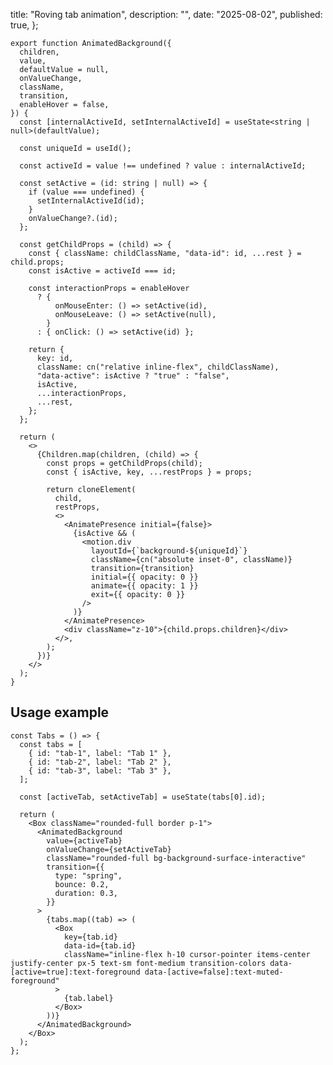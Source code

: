 
  title: "Roving tab animation",
  description: "",
  date: "2025-08-02",
  published: true,
};

<Tabs />

```typescript:truncate
export function AnimatedBackground({
  children,
  value,
  defaultValue = null,
  onValueChange,
  className,
  transition,
  enableHover = false,
}) {
  const [internalActiveId, setInternalActiveId] = useState<string | null>(defaultValue);

  const uniqueId = useId();

  const activeId = value !== undefined ? value : internalActiveId;

  const setActive = (id: string | null) => {
    if (value === undefined) {
      setInternalActiveId(id);
    }
    onValueChange?.(id);
  };

  const getChildProps = (child) => {
    const { className: childClassName, "data-id": id, ...rest } = child.props;
    const isActive = activeId === id;

    const interactionProps = enableHover
      ? {
          onMouseEnter: () => setActive(id),
          onMouseLeave: () => setActive(null),
        }
      : { onClick: () => setActive(id) };

    return {
      key: id,
      className: cn("relative inline-flex", childClassName),
      "data-active": isActive ? "true" : "false",
      isActive,
      ...interactionProps,
      ...rest,
    };
  };

  return (
    <>
      {Children.map(children, (child) => {
        const props = getChildProps(child);
        const { isActive, key, ...restProps } = props;

        return cloneElement(
          child,
          restProps,
          <>
            <AnimatePresence initial={false}>
              {isActive && (
                <motion.div
                  layoutId={`background-${uniqueId}`}
                  className={cn("absolute inset-0", className)}
                  transition={transition}
                  initial={{ opacity: 0 }}
                  animate={{ opacity: 1 }}
                  exit={{ opacity: 0 }}
                />
              )}
            </AnimatePresence>
            <div className="z-10">{child.props.children}</div>
          </>,
        );
      })}
    </>
  );
}
```

## Usage example

```typescript:truncate
const Tabs = () => {
  const tabs = [
    { id: "tab-1", label: "Tab 1" },
    { id: "tab-2", label: "Tab 2" },
    { id: "tab-3", label: "Tab 3" },
  ];

  const [activeTab, setActiveTab] = useState(tabs[0].id);

  return (
    <Box className="rounded-full border p-1">
      <AnimatedBackground
        value={activeTab}
        onValueChange={setActiveTab}
        className="rounded-full bg-background-surface-interactive"
        transition={{
          type: "spring",
          bounce: 0.2,
          duration: 0.3,
        }}
      >
        {tabs.map((tab) => (
          <Box
            key={tab.id}
            data-id={tab.id}
            className="inline-flex h-10 cursor-pointer items-center justify-center px-5 text-sm font-medium transition-colors data-[active=true]:text-foreground data-[active=false]:text-muted-foreground"
          >
            {tab.label}
          </Box>
        ))}
      </AnimatedBackground>
    </Box>
  );
};
```
